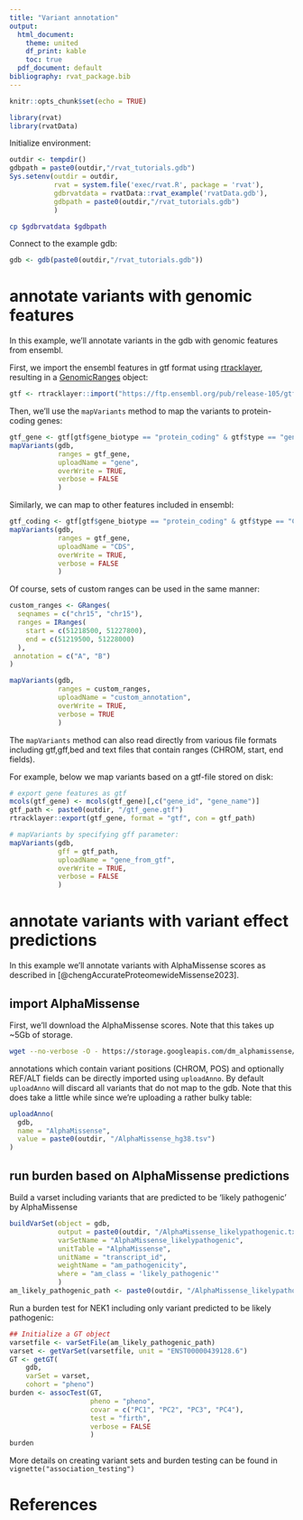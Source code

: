 ```yaml
---
title: "Variant annotation"
output:
  html_document:
    theme: united
    df_print: kable
    toc: true
  pdf_document: default
bibliography: rvat_package.bib
---
```



```r
knitr::opts_chunk$set(echo = TRUE)
```

```r
library(rvat)
library(rvatData)
```

Initialize environment:

```r
outdir <- tempdir()
gdbpath = paste0(outdir,"/rvat_tutorials.gdb")
Sys.setenv(outdir = outdir,
           rvat = system.file('exec/rvat.R', package = 'rvat'),
           gdbrvatdata = rvatData::rvat_example('rvatData.gdb'),
           gdbpath = paste0(outdir,"/rvat_tutorials.gdb")
           )
```

```bash
cp $gdbrvatdata $gdbpath
```

Connect to the example gdb:

```r
gdb <- gdb(paste0(outdir,"/rvat_tutorials.gdb"))
```

# annotate variants with genomic features

In this example, we'll annotate variants in the gdb with genomic
features from ensembl.

First, we import the ensembl features in gtf format using
[rtracklayer](https://bioconductor.org/packages/release/bioc/html/rtracklayer.html),
resulting in a
[GenomicRanges](https://bioconductor.org/packages/release/bioc/html/GenomicRanges.html)
object:

```r
gtf <- rtracklayer::import("https://ftp.ensembl.org/pub/release-105/gtf/homo_sapiens/Homo_sapiens.GRCh38.105.gtf.gz")
```

Then, we'll use the `mapVariants` method to map the variants to
protein-coding genes:

```r
gtf_gene <- gtf[gtf$gene_biotype == "protein_coding" & gtf$type == "gene"]
mapVariants(gdb,
            ranges = gtf_gene, 
            uploadName = "gene",
            overWrite = TRUE,
            verbose = FALSE
            )
```

Similarly, we can map to other features included in ensembl:

```r
gtf_coding <- gtf[gtf$gene_biotype == "protein_coding" & gtf$type == "CDS"]
mapVariants(gdb,
            ranges = gtf_gene, 
            uploadName = "CDS",
            overWrite = TRUE,
            verbose = FALSE
            )
```

Of course, sets of custom ranges can be used in the same manner:

```r
custom_ranges <- GRanges(
  seqnames = c("chr15", "chr15"),
  ranges = IRanges(
    start = c(51218500, 51227800),
    end = c(51219500, 51228000)
  ),
 annotation = c("A", "B")
)

mapVariants(gdb,
            ranges = custom_ranges, 
            uploadName = "custom_annotation",
            overWrite = TRUE,
            verbose = TRUE
            )
```

The `mapVariants` method can also read directly from various file
formats including gtf,gff,bed and text files that contain ranges (CHROM,
start, end fields).

For example, below we map variants based on a gtf-file stored on disk:

```r
# export gene features as gtf
mcols(gtf_gene) <- mcols(gtf_gene)[,c("gene_id", "gene_name")]
gtf_path <- paste0(outdir, "/gtf_gene.gtf")
rtracklayer::export(gtf_gene, format = "gtf", con = gtf_path)

# mapVariants by specifying gff parameter:
mapVariants(gdb,
            gff = gtf_path, 
            uploadName = "gene_from_gtf",
            overWrite = TRUE,
            verbose = FALSE
            )
```

# annotate variants with variant effect predictions

In this example we'll annotate variants with AlphaMissense scores as
described in [@chengAccurateProteomewideMissense2023].

## import AlphaMissense

First, we'll download the AlphaMissense scores. Note that this takes up
\~5Gb of storage.

```bash
wget --no-verbose -O - https://storage.googleapis.com/dm_alphamissense/AlphaMissense_hg38.tsv.gz | gunzip -c | sed '1,3d; 4s/#//g' > ${outdir}/AlphaMissense_hg38.tsv
```

annotations which contain variant positions (CHROM, POS) and optionally
REF/ALT fields can be directly imported using `uploadAnno`. By default
`uploadAnno` will discard all variants that do not map to the gdb. Note
that this does take a little while since we're uploading a rather bulky
table:

```r
uploadAnno(
  gdb,
  name = "AlphaMissense",
  value = paste0(outdir, "/AlphaMissense_hg38.tsv")
)
```

## run burden based on AlphaMissense predictions

Build a varset including variants that are predicted to be 'likely
pathogenic' by AlphaMissense

```r
buildVarSet(object = gdb, 
            output = paste0(outdir, "/AlphaMissense_likelypathogenic.txt.gz"),
            varSetName = "AlphaMissense_likelypathogenic", 
            unitTable = "AlphaMissense", 
            unitName = "transcript_id",
            weightName = "am_pathogenicity",
            where = "am_class = 'likely_pathogenic'"
            )
am_likely_pathogenic_path <- paste0(outdir, "/AlphaMissense_likelypathogenic.txt.gz")
```

Run a burden test for NEK1 including only variant predicted to be likely
pathogenic:

```r
## Initialize a GT object
varsetfile <- varSetFile(am_likely_pathogenic_path)
varset <- getVarSet(varsetfile, unit = "ENST00000439128.6")
GT <- getGT(
    gdb,
    varSet = varset,
    cohort = "pheno")
burden <- assocTest(GT,
                    pheno = "pheno",
                    covar = c("PC1", "PC2", "PC3", "PC4"),
                    test = "firth",
                    verbose = FALSE
                    )
burden
```

More details on creating variant sets and burden testing can be found in
`vignette("association_testing")`

# References
